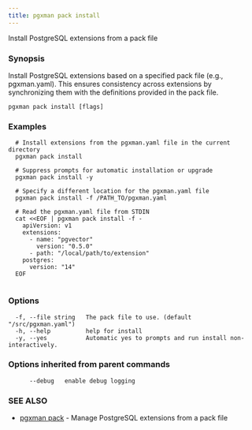 ```yaml
---
title: pgxman pack install
---
```


Install PostgreSQL extensions from a pack file

### Synopsis

Install PostgreSQL extensions based on a specified pack file (e.g., pgxman.yaml).
This ensures consistency across extensions by synchronizing them with the definitions provided in the pack file.

```
pgxman pack install [flags]
```

### Examples

```
  # Install extensions from the pgxman.yaml file in the current directory
  pgxman pack install

  # Suppress prompts for automatic installation or upgrade
  pgxman pack install -y

  # Specify a different location for the pgxman.yaml file
  pgxman pack install -f /PATH_TO/pgxman.yaml

  # Read the pgxman.yaml file from STDIN
  cat <<EOF | pgxman pack install -f -
    apiVersion: v1
    extensions:
      - name: "pgvector"
        version: "0.5.0"
      - path: "/local/path/to/extension"
    postgres:
      version: "14"
  EOF
  
```

### Options

```
  -f, --file string   The pack file to use. (default "/src/pgxman.yaml")
  -h, --help          help for install
  -y, --yes           Automatic yes to prompts and run install non-interactively.
```

### Options inherited from parent commands

```
      --debug   enable debug logging
```

### SEE ALSO

* [pgxman pack](/cli/pgxman_pack)	 - Manage PostgreSQL extensions from a pack file

